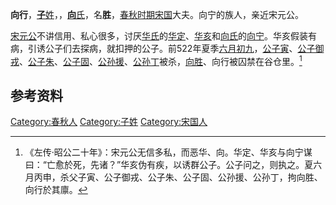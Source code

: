{{Infobox 先秦人物
|名称= 向行
|图像=
|图说=
|姓=[[子姓|子]]
|氏=向
|名=行
|字=
|别名=
|别字=
|谥号=
|时代=春秋时期
|国家=宋国
|身份=
|出生=
|逝世=
|在位=
|父=
|母=
|正妻=
|妾=
|子女=
|太子=
}}
'''向行'''，[[子姓|'''子'''姓]]，，[[向氏|'''向'''氏]]，名'''胜'''，[[春秋时期|春秋时期]][[宋国|宋国]]大夫。向宁的族人，亲近宋元公。

[[宋元公|宋元公]]不讲信用、私心很多，讨厌[[华氏|华氏]]的[[华定|华定]]、[[华亥|华亥]]和[[向氏|向氏]]的[[向宁|向宁]]。华亥假装有病，引诱公子们去探病，就扣押的公子。前522年夏季[[六月初九|六月初九]]，[[公子寅|公子寅]]、[[公子御戎|公子御戎]]、[[公子朱|公子朱]]、[[公子固|公子固]]、[[公孙援|公孙援]]、[[公孙丁|公孙丁]]被杀，[[向胜|向胜]]、向行被囚禁在谷仓里。<ref>《左传·昭公二十年》：宋元公无信多私，而恶华、向。华定、华亥与向宁谋曰：“亡愈於死，先诸？”华亥伪有疾，以诱群公子。公子问之，则执之。夏六月丙申，杀父子寅、公子御戎、公子朱、公子固、公孙援、公孙丁，拘向胜、向行於其廪。
</ref>

== 参考资料 ==
{{reflist}}

[[Category:春秋人|Category:春秋人]]
[[Category:子姓|Category:子姓]]
[[Category:宋国人|Category:宋国人]]